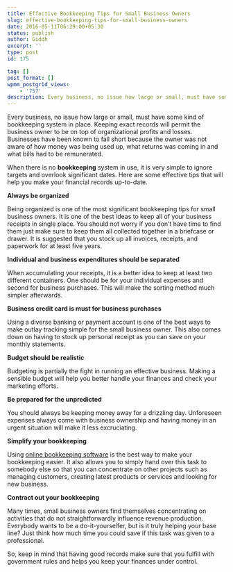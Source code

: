```yaml
---
title: Effective Bookkeeping Tips for Small Business Owners
slug: effective-bookkeeping-tips-for-small-business-owners
date: 2016-05-11T06:29:00+05:30
status: publish
author: Giddh
excerpt: ''
type: post
id: 175

tag: []
post_format: []
wpmm_postgrid_views:
    - '757'
description: Every business, no issue how large or small, must have some kind of bookkeeping system in place. Keeping exact records will permit the business
---
```

Every business, no issue how large or small, must have some kind of bookkeeping system in place. Keeping exact records will permit the business owner to be on top of organizational profits and losses. Businesses have been known to fall short because the owner was not aware of how money was being used up, what returns was coming in and what bills had to be remunerated.

When there is no **bookkeeping** system in use, it is very simple to ignore targets and overlook significant dates. Here are some effective tips that will help you make your financial records up-to-date.

**Always be organized**

Being organized is one of the most significant bookkeeping tips for small business owners. It is one of the best ideas to keep all of your business receipts in single place. You should not worry if you don’t have time to find them just make sure to keep them all collected together in a briefcase or drawer. It is suggested that you stock up all invoices, receipts, and paperwork for at least five years.

**Individual and business expenditures should be separated**

When accumulating your receipts, it is a better idea to keep at least two different containers. One should be for your individual expenses and second for business purchases. This will make the sorting method much simpler afterwards.

**Business credit card is must for business purchases**

Using a diverse banking or payment account is one of the best ways to make outlay tracking simple for the small business owner. This also comes down on having to stock up personal receipt as you can save on your monthly statements.

**Budget should be realistic**

Budgeting is partially the fight in running an effective business. Making a sensible budget will help you better handle your finances and check your marketing efforts.

**Be prepared for the unpredicted**

You should always be keeping money away for a drizzling day. Unforeseen expenses always come with business ownership and having money in an urgent situation will make it less excruciating.

**Simplify your bookkeeping**

Using [online bookkeeping software](https://giddh.com) is the best way to make your bookkeeping easier. It also allows you to simply hand over this task to somebody else so that you can concentrate on other projects such as managing customers, creating latest products or services and looking for new business.

**Contract out your bookkeeping**

Many times, small business owners find themselves concentrating on activities that do not straightforwardly influence revenue production. Everybody wants to be a do-it-yourselfer, but is it truly helping your base line? Just think how much time you could save if this task was given to a professional.

So, keep in mind that having good records make sure that you fulfill with government rules and helps you keep your finances under control.